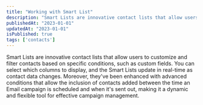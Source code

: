---
title: "Working with Smart List"
description: "Smart Lists are innovative contact lists that allow users to customize and filter contacts based on specific conditions..."
publishedAt: "2023-01-01"
updatedAt: "2023-01-01"
isPublished: true
tags: ['contacts']
---

Smart Lists are innovative contact lists that allow users to customize and filter contacts based on specific conditions, such as custom fields. 
You can select which columns to display, and the Smart Lists update in real-time as contact data changes. 
Moreover, they've been enhanced with advanced conditions that allow the inclusion of contacts added between the time an Email campaign is scheduled and when it's sent out, making it a dynamic and flexible tool for effective campaign management.
